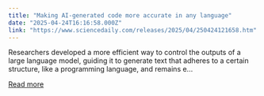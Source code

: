 ```yaml
---
title: "Making AI-generated code more accurate in any language"
date: "2025-04-24T16:16:58.000Z"
link: "https://www.sciencedaily.com/releases/2025/04/250424121658.htm"
---
```


Researchers developed a more efficient way to control the outputs of a large language model, guiding it to generate text that adheres to a certain structure, like a programming language, and remains e...

[Read more](https://www.sciencedaily.com/releases/2025/04/250424121658.htm)

